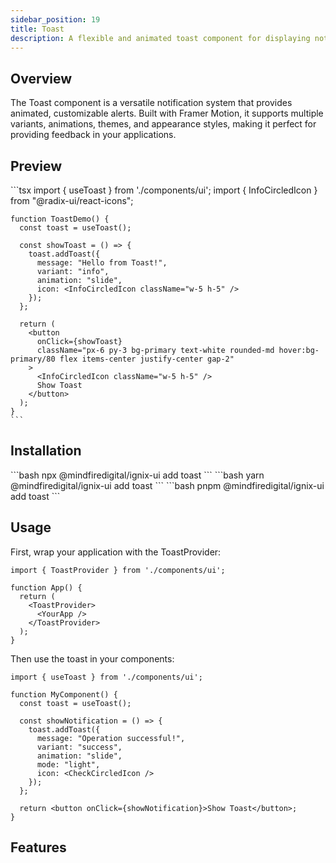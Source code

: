 ```yaml
---
sidebar_position: 19
title: Toast
description: A flexible and animated toast component for displaying notifications and alerts.
---
```



## Overview

The Toast component is a versatile notification system that provides animated, customizable alerts. Built with Framer Motion, it supports multiple variants, animations, themes, and appearance styles, making it perfect for providing feedback in your applications.

## Preview

<Tabs defaultValue="preview">
  <TabItem value="preview" label="Preview" default>
    <div className="w-full p-8 space-y-8 rounded-lg border">
      <ToastProvider>
        <SimpleToastDemo />
      </ToastProvider>
    </div>
  </TabItem>
  <TabItem value="code" label="Code">
    ```tsx
    import { useToast } from './components/ui';
    import { InfoCircledIcon } from "@radix-ui/react-icons";

    function ToastDemo() {
      const toast = useToast();
      
      const showToast = () => {
        toast.addToast({
          message: "Hello from Toast!",
          variant: "info",
          animation: "slide",
          icon: <InfoCircledIcon className="w-5 h-5" />
        });
      };

      return (
        <button
          onClick={showToast}
          className="px-6 py-3 bg-primary text-white rounded-md hover:bg-primary/80 flex items-center justify-center gap-2"
        >
          <InfoCircledIcon className="w-5 h-5" />
          Show Toast
        </button>
      );
    }
    ```
  </TabItem>
</Tabs>

## Installation

<Tabs>
  <TabItem value="npm" label="npm" default>
    ```bash
    npx @mindfiredigital/ignix-ui add toast
    ```
  </TabItem>
  <TabItem value="yarn" label="yarn">
    ```bash
    yarn @mindfiredigital/ignix-ui add toast
    ```
  </TabItem>
  <TabItem value="pnpm" label="pnpm">
    ```bash
    pnpm @mindfiredigital/ignix-ui add toast
    ```
  </TabItem>
</Tabs>

## Usage

First, wrap your application with the ToastProvider:

```tsx
import { ToastProvider } from './components/ui';

function App() {
  return (
    <ToastProvider>
      <YourApp />
    </ToastProvider>
  );
}
```

Then use the toast in your components:

```tsx
import { useToast } from './components/ui';

function MyComponent() {
  const toast = useToast();
  
  const showNotification = () => {
    toast.addToast({
      message: "Operation successful!",
      variant: "success",
      animation: "slide",
      mode: "light",
      icon: <CheckCircledIcon />
    });
  };
  
  return <button onClick={showNotification}>Show Toast</button>;
}
```


## Features

<ToastDemo />
